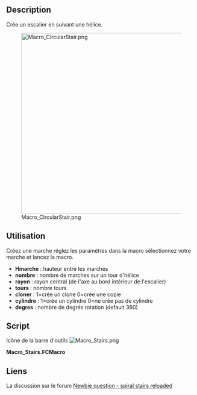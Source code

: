 <languages/>

{{Macro/fr
|Name=Macro Stairs
|Icon=Macro_Stairs.png
|Description=Crée un escalier en suivant une hélice. Créez votre nez de marche, sélectionnez votre objet et lancez la macro.
|Author=Mario52
|Version=00.05
|Date=2023-08-11
|FCVersion=Toutes
|Download=[https://wiki.freecad.org/images/a/a3/Macro_Stairs.png Icône de la barre d'outils]
}}

==Description==

Crée un escalier en suivant une hélice.

[[File:Macro CircularStair.png|480px]]

<span id="Usage"></span>
==Utilisation==

Créez une marche réglez les paramètres dans la macro sélectionnez votre marche et lancez la macro.

*'''Hmarche'''  : hauteur entre les marches
*'''nombre'''   : nombre de marches sur un tour d'hélice
*'''rayon'''    : rayon central (de l'axe au bord intérieur de l'escalier)
*'''tours'''    : nombre tours
*'''cloner'''   : 1=crée un clone     0=crée une copie
*'''cylindre''' : 1=crée un cylindre  0=ne crée pas de cylindre
*'''degres'''   : nombre de degrés rotation (default 360)

==Script==

Icône de la barre d'outils [[Image:Macro_Stairs.png]]

'''Macro_Stairs.FCMacro'''

{{MacroCode|code=

# Select your object(s) give :
#     head marche
#     number objects for 1 turn
#     radius (axe to object)
#     number turns
# the original object is not modify
# Macro_Stairs.FCMacro
# 
#01/03/2015 2019/07/24
import FreeCAD, Draft, Part

__title__   = "CircularStair"
__author__  = "Mario52"
__date__    = "2023/08/11"
__url__     = "https://freecad.org/index-fr.html"
__wiki__    = "https://wiki.freecad.org/Macro_Stairs"
__version__ = "00.05"

############## Modify here ####################
Hmarche  = 5  # head marche
nombre   = 5  # number objects for 1 turn
rayon    = 20  # radius (axe to object)
tours    = 2  # nomber turns pitch 
cloner   = 1   # 1=clone    0=copy
cylindre = 1   # 1=create cylinder  0=not cylinder
degres   = 360  # number of degrees  (default 360)
###############################################


try:
    sel = FreeCADGui.Selection.getSelection()[0]

    vecligne=[FreeCAD.Vector(0.0,0.0,0.0),FreeCAD.Vector(rayon,0.0,0.0)]   # vector for line directrice
    ligne = Draft.makeWire(vecligne,closed=False,face=False,support=None)  # creation de la ligne de base
    FreeCAD.ActiveDocument.openTransaction("Stair: Line")    # memorise les actions (avec annuler restore)

    coor_X = coor_Y = coor_Z = 0.0
    for i0 in range(tours):
        for i in range(0,degres,(int(degres/nombre))):                                  # boucle principale 0 to 360 degrees
            FreeCAD.ActiveDocument.openTransaction("Stair:" + str(i0) + "/" + str(i))    # memorise les actions (avec annuler restore)

            FreeCAD.ActiveDocument.getObject(ligne.Name).Placement=App.Placement(App.Vector(0,0,coor_Z), App.Rotation(App.Vector(0,0,1),i), App.Vector(0,0,0))
            try:
                a = ligne.Shape.Edges[0].Vertexes[1]       # fin de la ligne
                coor_X = (a.Point.x)
                coor_Y = (a.Point.y)
            except Exception:
                a = ligne.End         
                coor_X = (ligne.End.x)                      # fin de la ligne X
                coor_Y = (ligne.End.y)                      # fin de la ligne Y
    
            if cloner == 1:
                obj=Draft.clone(sel)
            else:
                obj = Draft.scale(sel,delta=App.Vector(1, 1, 1),center=App.Vector(),copy=True,legacy=True)
            try:
                for io in range(len(obj)):
                    obj[io].Placement=App.Placement(App.Vector(coor_X,coor_Y,coor_Z), App.Rotation(i,0,0), App.Vector(0,0,0))
            except Exception:
                obj.Placement=App.Placement(App.Vector(coor_X,coor_Y,coor_Z), App.Rotation(i,0,0), App.Vector(0,0,0))
    
            coor_Z += Hmarche
    App.ActiveDocument.removeObject(ligne.Name)                            # remove ligne de base directrice
    
    # create cylinder
    if cylindre == 1:
        FreeCAD.ActiveDocument.openTransaction("Stair: Cylinder")    # memorise les actions (avec annuler restore)
        App.ActiveDocument.addObject("Part::Cylinder","Cylinder")
        App.ActiveDocument.ActiveObject.Label = "Cylindre"
        FreeCAD.ActiveDocument.ActiveObject.Height = (Hmarche * nombre * tours)    # heigth of cylinder
        FreeCAD.ActiveDocument.ActiveObject.Radius = (rayon)                       # radius of cylinder
    
    FreeCAD.ActiveDocument.recompute()
except Exception:
    App.Console.PrintError(u"Select the stair treads")

}}

<span id="Links"></span>
==Liens==

La discussion sur le forum [https://forum.freecad.org/viewtopic.php?f=3&t=9921 Newbie question - spiral stairs reloaded]